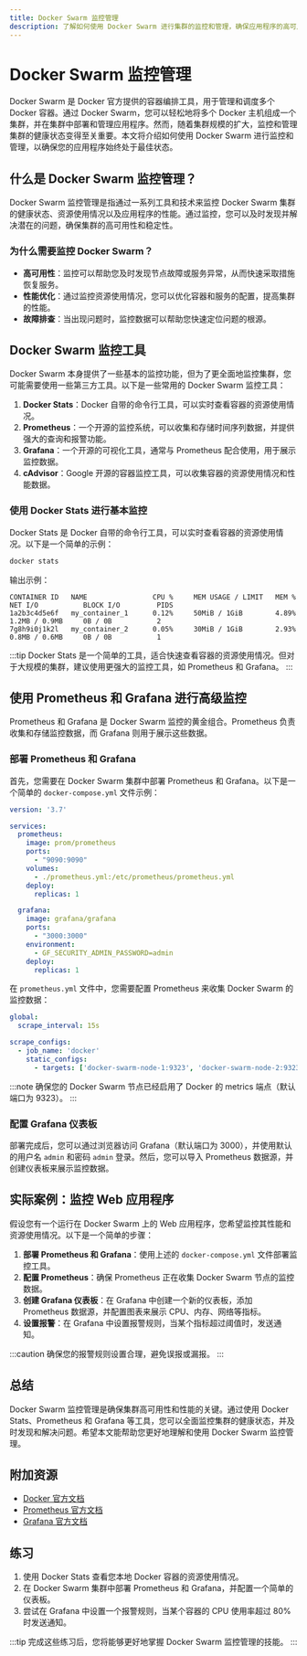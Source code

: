 ```yaml
---
title: Docker Swarm 监控管理
description: 了解如何使用 Docker Swarm 进行集群的监控和管理，确保应用程序的高可用性和性能。
---
```


# Docker Swarm 监控管理

Docker Swarm 是 Docker 官方提供的容器编排工具，用于管理和调度多个 Docker 容器。通过 Docker Swarm，您可以轻松地将多个 Docker 主机组成一个集群，并在集群中部署和管理应用程序。然而，随着集群规模的扩大，监控和管理集群的健康状态变得至关重要。本文将介绍如何使用 Docker Swarm 进行监控和管理，以确保您的应用程序始终处于最佳状态。

## 什么是 Docker Swarm 监控管理？

Docker Swarm 监控管理是指通过一系列工具和技术来监控 Docker Swarm 集群的健康状态、资源使用情况以及应用程序的性能。通过监控，您可以及时发现并解决潜在的问题，确保集群的高可用性和稳定性。

### 为什么需要监控 Docker Swarm？

- **高可用性**：监控可以帮助您及时发现节点故障或服务异常，从而快速采取措施恢复服务。
- **性能优化**：通过监控资源使用情况，您可以优化容器和服务的配置，提高集群的性能。
- **故障排查**：当出现问题时，监控数据可以帮助您快速定位问题的根源。

## Docker Swarm 监控工具

Docker Swarm 本身提供了一些基本的监控功能，但为了更全面地监控集群，您可能需要使用一些第三方工具。以下是一些常用的 Docker Swarm 监控工具：

1. **Docker Stats**：Docker 自带的命令行工具，可以实时查看容器的资源使用情况。
2. **Prometheus**：一个开源的监控系统，可以收集和存储时间序列数据，并提供强大的查询和报警功能。
3. **Grafana**：一个开源的可视化工具，通常与 Prometheus 配合使用，用于展示监控数据。
4. **cAdvisor**：Google 开源的容器监控工具，可以收集容器的资源使用情况和性能数据。

### 使用 Docker Stats 进行基本监控

Docker Stats 是 Docker 自带的命令行工具，可以实时查看容器的资源使用情况。以下是一个简单的示例：

```bash
docker stats
```

输出示例：

```
CONTAINER ID   NAME                CPU %     MEM USAGE / LIMIT   MEM %     NET I/O           BLOCK I/O         PIDS
1a2b3c4d5e6f   my_container_1      0.12%     50MiB / 1GiB        4.89%     1.2MB / 0.9MB     0B / 0B           2
7g8h9i0j1k2l   my_container_2      0.05%     30MiB / 1GiB        2.93%     0.8MB / 0.6MB     0B / 0B           1
```

:::tip
Docker Stats 是一个简单的工具，适合快速查看容器的资源使用情况。但对于大规模的集群，建议使用更强大的监控工具，如 Prometheus 和 Grafana。
:::

## 使用 Prometheus 和 Grafana 进行高级监控

Prometheus 和 Grafana 是 Docker Swarm 监控的黄金组合。Prometheus 负责收集和存储监控数据，而 Grafana 则用于展示这些数据。

### 部署 Prometheus 和 Grafana

首先，您需要在 Docker Swarm 集群中部署 Prometheus 和 Grafana。以下是一个简单的 `docker-compose.yml` 文件示例：

```yaml
version: '3.7'

services:
  prometheus:
    image: prom/prometheus
    ports:
      - "9090:9090"
    volumes:
      - ./prometheus.yml:/etc/prometheus/prometheus.yml
    deploy:
      replicas: 1

  grafana:
    image: grafana/grafana
    ports:
      - "3000:3000"
    environment:
      - GF_SECURITY_ADMIN_PASSWORD=admin
    deploy:
      replicas: 1
```

在 `prometheus.yml` 文件中，您需要配置 Prometheus 来收集 Docker Swarm 的监控数据：

```yaml
global:
  scrape_interval: 15s

scrape_configs:
  - job_name: 'docker'
    static_configs:
      - targets: ['docker-swarm-node-1:9323', 'docker-swarm-node-2:9323']
```

:::note
确保您的 Docker Swarm 节点已经启用了 Docker 的 metrics 端点（默认端口为 9323）。
:::

### 配置 Grafana 仪表板

部署完成后，您可以通过浏览器访问 Grafana（默认端口为 3000），并使用默认的用户名 `admin` 和密码 `admin` 登录。然后，您可以导入 Prometheus 数据源，并创建仪表板来展示监控数据。

## 实际案例：监控 Web 应用程序

假设您有一个运行在 Docker Swarm 上的 Web 应用程序，您希望监控其性能和资源使用情况。以下是一个简单的步骤：

1. **部署 Prometheus 和 Grafana**：使用上述的 `docker-compose.yml` 文件部署监控工具。
2. **配置 Prometheus**：确保 Prometheus 正在收集 Docker Swarm 节点的监控数据。
3. **创建 Grafana 仪表板**：在 Grafana 中创建一个新的仪表板，添加 Prometheus 数据源，并配置图表来展示 CPU、内存、网络等指标。
4. **设置报警**：在 Grafana 中设置报警规则，当某个指标超过阈值时，发送通知。

:::caution
确保您的报警规则设置合理，避免误报或漏报。
:::

## 总结

Docker Swarm 监控管理是确保集群高可用性和性能的关键。通过使用 Docker Stats、Prometheus 和 Grafana 等工具，您可以全面监控集群的健康状态，并及时发现和解决问题。希望本文能帮助您更好地理解和使用 Docker Swarm 监控管理。

## 附加资源

- [Docker 官方文档](https://docs.docker.com/)
- [Prometheus 官方文档](https://prometheus.io/docs/)
- [Grafana 官方文档](https://grafana.com/docs/)

## 练习

1. 使用 Docker Stats 查看您本地 Docker 容器的资源使用情况。
2. 在 Docker Swarm 集群中部署 Prometheus 和 Grafana，并配置一个简单的仪表板。
3. 尝试在 Grafana 中设置一个报警规则，当某个容器的 CPU 使用率超过 80% 时发送通知。

:::tip
完成这些练习后，您将能够更好地掌握 Docker Swarm 监控管理的技能。
:::